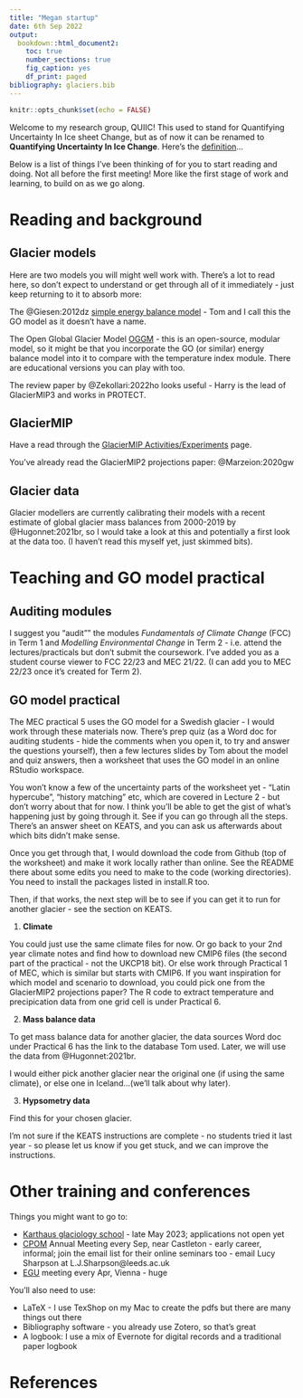 ```yaml
---
title: "Megan startup"
date: 6th Sep 2022
output: 
  bookdown::html_document2:
    toc: true
    number_sections: true
    fig_caption: yes
    df_print: paged
bibliography: glaciers.bib
---
```


```r
knitr::opts_chunk$set(echo = FALSE)
```

Welcome to my research group, QUIIC! This used to stand for Quantifying Uncertainty In Ice sheet Change, but as of now it can be renamed to **Quantifying Uncertainty In Ice Change**. Here's the [definition](https://www.urbandictionary.com/define.php?term=Quiic)...

Below is a list of things I've been thinking of for you to start reading and doing. Not all before the first meeting! More like the first stage of work and learning, to build on as we go along.

# Reading and background

## Glacier models

Here are two models you will might well work with. There's a lot to read here, so don't expect to understand or get through all of it immediately - just keep returning to it to absorb more:

The @Giesen:2012dz [simple energy balance model](https://tc.copernicus.org/articles/6/1463/2012/) - Tom and I call this the GO model as it doesn't have a name.

The Open Global Glacier Model [OGGM](https://oggm.org) - this is an open-source, modular model, so it might be that you incorporate the GO (or similar) energy balance model into it to compare with the temperature index module. There are educational versions you can play with too.

The review paper by @Zekollari:2022ho looks useful - Harry is the lead of GlacierMIP3 and works in PROTECT.

## GlacierMIP

Have a read through the [GlacierMIP Activities/Experiments](https://climate-cryosphere.org/glaciermip-activities-experiments) page. 

You've already read the GlacierMIP2 projections paper: @Marzeion:2020gw


## Glacier data

Glacier modellers are currently calibrating their models with a recent estimate of global glacier mass balances from 2000-2019 by @Hugonnet:2021br, so I would take a look at this and potentially a first look at the data too. (I haven't read this myself yet, just skimmed bits).


# Teaching and GO model practical

## Auditing modules

I suggest you "audit"" the modules _Fundamentals of Climate Change_ (FCC) in Term 1 and _Modelling Environmental Change_ in Term 2 - i.e. attend the lectures/practicals but don't submit the coursework. I've added you as a student course viewer to FCC 22/23 and MEC 21/22. (I can add you to MEC 22/23 once it's created for Term 2).

## GO model practical

The MEC practical 5 uses the GO model for a Swedish glacier - I would work through these materials now. There's prep quiz (as a Word doc for auditing students - hide the comments when you open it, to try and answer the questions yourself), then a few lectures slides by Tom about the model and quiz answers, then a worksheet that uses the GO model in an online RStudio workspace.

You won't know a few of the uncertainty parts of the worksheet yet - "Latin hypercube", "history matching" etc, which are covered in Lecture 2 - but don't worry about that for now. I think you'll be able to get the gist of what's happening just by going through it. See if you can go through all the steps. There's an answer sheet on KEATS, and you can ask us afterwards about which bits didn't make sense.

Once you get through that, I would download the code from Github (top of the worksheet) and make it work locally rather than online. See the README there about some edits you need to make to the code (working directories). You need to install the packages listed in install.R too.

Then, if that works, the next step will be to see if you can get it to run for another glacier - see the section on KEATS.

1. **Climate**

You could just use the same climate files for now. Or go back to your 2nd year climate notes and find how to download new CMIP6 files (the second part of the practical - not the UKCP18 bit). Or else work through Practical 1 of MEC, which is similar but starts with CMIP6. If you want inspiration for which model and scenario to download, you could pick one from the GlacierMIP2 projections paper? The R code to extract temperature and precipication data from one grid cell is under Practical 6.

2. **Mass balance data**

To get mass balance data for another glacier, the data sources Word doc under Practical 6 has the link to the database Tom used. Later, we will use the data from @Hugonnet:2021br.

I would either pick another glacier near the original one (if using the same climate), or else one in Iceland...(we'll talk about why later).

3. **Hypsometry data**

Find this for your chosen glacier.


I'm not sure if the KEATS instructions are complete - no students tried it last year - so please let us know if you get stuck, and we can improve the instructions.

# Other training and conferences

Things you might want to go to:

* [Karthaus glaciology school](https://www.projects.science.uu.nl/iceclimate/karthaus) - late May 2023; applications not open yet
* [CPOM](https://cpom.org.uk) Annual Meeting every Sep, near Castleton - early career, informal; join the email list for their online seminars too - email Lucy Sharpson at L.J.Sharpson@leeds.ac.uk
* [EGU](https://egu23.eu) meeting every Apr, Vienna - huge 

You'll also need to use:

* LaTeX - I use TexShop on my Mac to create the pdfs but there are many things out there
* Bibliography software - you already use Zotero, so that's great
* A logbook: I use a mix of Evernote for digital records and a traditional paper logbook


# References


